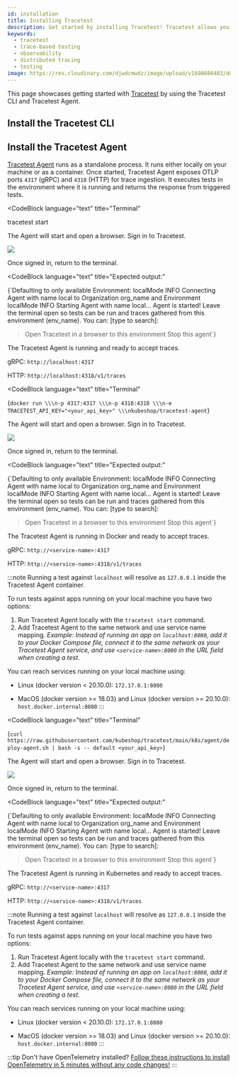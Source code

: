 ```yaml
---
id: installation
title: Installing Tracetest
description: Get started by installing Tracetest! Tracetest allows you to quickly build integration and end-to-end tests, powered by your OpenTelemetry traces.
keywords:
  - tracetest
  - trace-based testing
  - observability
  - distributed tracing
  - testing
image: https://res.cloudinary.com/djwdcmwdz/image/upload/v1698686403/docs/Blog_Thumbnail_14_rsvkmo.jpg
---
```



This page showcases getting started with [Tracetest](https://app.tracetest.io/) by using the Tracetest CLI and Tracetest Agent.

## Install the Tracetest CLI

<GtagInstallCliTabs></GtagInstallCliTabs>

## Install the Tracetest Agent

[Tracetest Agent](../concepts/agent) runs as a standalone process. It runs either locally on your machine or as a container. Once started, Tracetest Agent exposes OTLP ports `4317` (gRPC) and `4318` (HTTP) for trace ingestion. It executes tests in the environment where it is running and returns the response from triggered tests.

<Tabs groupId="installation">
  <TabItem value="cli" label="Tracetest CLI" default>

<CodeBlock
  language="text"
  title="Terminal"
>
tracetest start
</CodeBlock>

The Agent will start and open a browser. Sign in to Tracetest.

![](https://res.cloudinary.com/djwdcmwdz/image/upload/v1695990166/docs/screely-1695990151905_eb8yiw.png)

Once signed in, return to the terminal.

<CodeBlock
  language="text"
  title="Expected output:"
>
{`Defaulting to only available Environment: localMode
  INFO Connecting Agent with name local to Organization org_name and Environment localMode
  INFO Starting Agent with name local...
Agent is started! Leave the terminal open so tests can be run and traces gathered from this environment (env_name).
You can: [type to search]:
> Open Tracetest in a browser to this environment
  Stop this agent`}
</CodeBlock>

The Tracetest Agent is running and ready to accept traces.

gRPC: `http://localhost:4317`

HTTP: `http://localhost:4318/v1/traces`

  </TabItem>
  <TabItem value="docker" label="Docker" default>

<CodeBlock
    language="text"
    title="Terminal"
>
{`docker run \\\n-p 4317:4317 \\\n-p 4318:4318 \\\n-e TRACETEST_API_KEY="<your_api_key>" \\\nkubeshop/tracetest-agent`}
</CodeBlock>

The Agent will start and open a browser. Sign in to Tracetest.

![](https://res.cloudinary.com/djwdcmwdz/image/upload/v1695990166/docs/screely-1695990151905_eb8yiw.png)

Once signed in, return to the terminal.

<CodeBlock
  language="text"
  title="Expected output:"
>
{`Defaulting to only available Environment: localMode
  INFO Connecting Agent with name local to Organization org_name and Environment localMode
  INFO Starting Agent with name local...
Agent is started! Leave the terminal open so tests can be run and traces gathered from this environment (env_name).
You can: [type to search]:
> Open Tracetest in a browser to this environment
  Stop this agent`}
</CodeBlock>

The Tracetest Agent is running in Docker and ready to accept traces.

gRPC: `http://<service-name>:4317`

HTTP: `http://<service-name>:4318/v1/traces`

:::note
Running a test against `localhost` will resolve as `127.0.0.1` inside the Tracetest Agent container.

To run tests against apps running on your local machine you have two options:

1. Run Tracetest Agent locally with the `tracetest start` command.
2. Add Tracetest Agent to the same network and use service name mapping. *Example: Instead of running an app on `localhost:8080`, add it to your Docker Compose file, connect it to the same network as your Tracetest Agent service, and use `<service-name>:8080` in the URL field when creating a test.*

You can reach services running on your local machine using:

- Linux (docker version < 20.10.0): `172.17.0.1:8080`
- MacOS (docker version >= 18.03) and Linux (docker version >= 20.10.0): `host.docker.internal:8080`
:::

  </TabItem>
  <TabItem value="kubernetes" label="Kubernetes" default>

<CodeBlock
    language="text"
    title="Terminal"
>
{`curl https://raw.githubusercontent.com/kubeshop/tracetest/main/k8s/agent/deploy-agent.sh | bash -s -- default <your_api_key>`}
</CodeBlock>

The Agent will start and open a browser. Sign in to Tracetest.

![](https://res.cloudinary.com/djwdcmwdz/image/upload/v1695990166/docs/screely-1695990151905_eb8yiw.png)

Once signed in, return to the terminal.

<CodeBlock
  language="text"
  title="Expected output:"
>
{`Defaulting to only available Environment: localMode
  INFO Connecting Agent with name local to Organization org_name and Environment localMode
  INFO Starting Agent with name local...
Agent is started! Leave the terminal open so tests can be run and traces gathered from this environment (env_name).
You can: [type to search]:
> Open Tracetest in a browser to this environment
  Stop this agent`}
</CodeBlock>

The Tracetest Agent is running in Kubernetes and ready to accept traces.

gRPC: `http://<service-name>:4317`

HTTP: `http://<service-name>:4318/v1/traces`

:::note
Running a test against `localhost` will resolve as `127.0.0.1` inside the Tracetest Agent container.

To run tests against apps running on your local machine you have two options:

1. Run Tracetest Agent locally with the `tracetest start` command.
2. Add Tracetest Agent to the same network and use service name mapping. *Example: Instead of running an app on `localhost:8080`, add it to your Docker Compose file, connect it to the same network as your Tracetest Agent service, and use `<service-name>:8080` in the URL field when creating a test.*

You can reach services running on your local machine using:

- Linux (docker version < 20.10.0): `172.17.0.1:8080`
- MacOS (docker version >= 18.03) and Linux (docker version >= 20.10.0): `host.docker.internal:8080`
:::

  </TabItem>
</Tabs>

:::tip Don't have OpenTelemetry installed?
[Follow these instructions to install OpenTelemetry in 5 minutes without any code changes!](./no-otel.mdx)
:::
